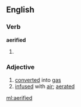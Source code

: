 ==English==

===Verb===
'''aerified'''

# {{past of|[[aerify]]}}

===Adjective===
{{en-adj}}

# [[converted]] into [[gas]]
# [[infused]] with [[air]]; [[aerated]]

[[ml:aerified]]